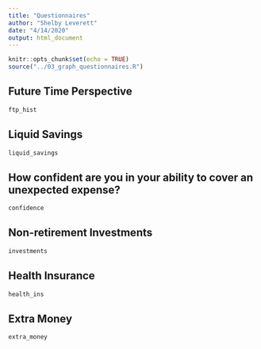 ```yaml
---
title: "Questionnaires"
author: "Shelby Leverett"
date: "4/14/2020"
output: html_document
---
```


```r
knitr::opts_chunk$set(echo = TRUE)
source("../03_graph_questionnaires.R")
```

## Future Time Perspective

```r
ftp_hist
```


## Liquid Savings
```r
liquid_savings
```


## How confident are you in your ability to cover an unexpected expense?
```r
confidence
```


## Non-retirement Investments
```r
investments
```

## Health Insurance
```r
health_ins
```


## Extra Money
```r
extra_money
```


